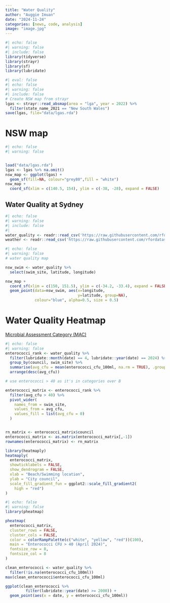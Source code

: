 ```yaml
---
title: "Water Quality"
author: "Auggie Imuan"
date: "2024-11-24"
categories: [news, code, analysis]
image: "image.jpg"
---
```


```r
#| echo: false
#| warning: false
#| include: false
library(tidyverse)
library(strayr)
library(sf)
library(lubridate)
```

```r
#| eval: false
#| echo: false
#| warning: false
#| include: false
# Create NSW map from strayr 
lgas <- strayr::read_absmap(area = "lga", year = 2022) %>%
  filter(state_name_2021 == "New South Wales")
save(lgas, file="data/lgas.rda")
```

# NSW map

```r
#| echo: false
#| warning: false


load("data/lgas.rda")
lgas <- lgas %>% na.omit()
nsw_map <- ggplot(lgas) +
  geom_sf(fill=NA, colour="grey80",fill = "white")
nsw_map +
  coord_sf(xlim = c(140.5, 154), ylim = c(-38, -28), expand = FALSE)
```

## Water Quality at Sydney

```r
#| echo: false
#| warning: false
#| include: false
#| 
water_quality <- readr::read_csv('https://raw.githubusercontent.com/rfordatascience/tidytuesday/main/data/2025/2025-05-20/water_quality.csv')
weather <- readr::read_csv('https://raw.githubusercontent.com/rfordatascience/tidytuesday/main/data/2025/2025-05-20/weather.csv')

```

```r
#| echo: false
#| warning: false
# water quality map

nsw_swim <- water_quality %>% 
  select(swim_site, latitude, longitude)

nsw_map +
  coord_sf(xlim = c(150, 151.5), ylim = c(-34.2, -33.4), expand = FALSE) +  
  geom_point(data=nsw_swim, aes(x=longitude,
                                y=latitude, group=NA),
             colour="blue", alpha=0.5, size = 0.5)
```

# Water Quality Heatmap

[Microbial Assessment Category (MAC)](https://www.environment.nsw.gov.au/resources/beach/bwar14/SOB2014HowtoRead.pdf)

```r
#| echo: false
#| warning: false
enterococci_rank <- water_quality %>%
  filter(lubridate::month(date) == 4, lubridate::year(date) == 2024) %>%
  group_by(council, swim_site) %>%
  summarise(avg_cfu = mean(enterococci_cfu_100ml, na.rm = TRUE), .groups = "drop") %>%
  arrange(desc(avg_cfu))

# use enterococci > 40 as it's in categories over B

enterococci_matrix <- enterococci_rank %>%
  filter(avg_cfu > 40) %>%
  pivot_wider(
    names_from = swim_site, 
    values_from = avg_cfu,
    values_fill = list(avg_cfu = 0)
  )


rn_matrix <- enterococci_matrix$council
enterococci_matrix <- as.matrix(enterococci_matrix[,-1])
rownames(enterococci_matrix) <- rn_matrix

library(heatmaply)
heatmaply(
  enterococci_matrix,
  showticklabels = FALSE,
  show_dendrogram = FALSE,
  xlab = "Beach/Swimming location",
  ylab = "City council",
  scale_fill_gradient_fun = ggplot2::scale_fill_gradient2(
    high = "red")
)

```



```r
#| echo: false
#| warning: false
library(pheatmap)

pheatmap(
  enterococci_matrix,
  cluster_rows = FALSE,
  cluster_cols = FALSE,
  color = colorRampPalette(c("white", "yellow", "red"))(100),
  main = "Enterococci CFU > 40 (April 2024)",
  fontsize_row = 8,
  fontsize_col = 8
)

```


```r
clean_enterococci <- water_quality %>% 
  filter(!is.na(enterococci_cfu_100ml)) 
max(clean_enterococci$enterococci_cfu_100ml)

ggplot(clean_enterococci %>% 
         filter(lubridate::year(date) >= 2000)) +
  geom_point(aes(x = date, y = enterococci_cfu_100ml))

```

